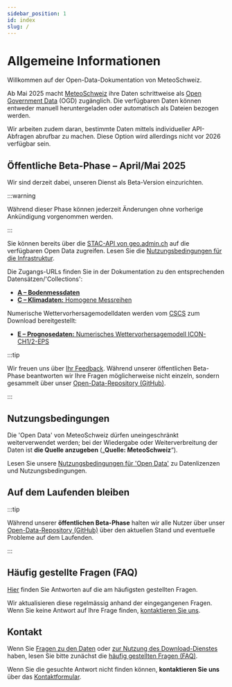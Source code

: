 ```yaml
---
sidebar_position: 1
id: index
slug: /
---
```


# Allgemeine Informationen

Willkommen auf der Open-Data-Dokumentation von MeteoSchweiz.

Ab Mai 2025 macht [MeteoSchweiz](https://www.meteoschweiz.admin.ch/ueber-uns/gesetzlicher-auftrag.html) ihre Daten schrittweise als [Open Government Data](https://www.bfs.admin.ch/bfs/de/home/dienstleistungen/ogd/kurz-erklart.html) (OGD) zugänglich. Die verfügbaren Daten können entweder manuell heruntergeladen oder automatisch als Dateien bezogen werden.

Wir arbeiten zudem daran, bestimmte Daten mittels individueller API-Abfragen abrufbar zu machen. Diese Option wird allerdings nicht vor 2026 verfügbar sein.

## Öffentliche Beta-Phase – April/Mai 2025

Wir sind derzeit dabei, unseren Dienst als Beta-Version einzurichten.

:::warning

Während dieser Phase können jederzeit Änderungen ohne vorherige Ankündigung vorgenommen werden.

:::

Sie können bereits über die [STAC-API von geo.admin.ch](/general/download) auf die verfügbaren Open Data zugreifen. Lesen Sie die [Nutzungsbedingungen für die Infrastruktur](https://opendatadocs.meteoswiss.ch/general/terms-of-use#4-nutzung-der-infrastruktur).

Die Zugangs-URLs finden Sie in der Dokumentation zu den entsprechenden Datensätzen/'Collections':
- [**A – Bodenmessdaten**](/a-data-groundbased)
- [**C – Klimadaten:** Homogene Messreihen](/c-climate-data)

Numerische Wettervorhersagemodelldaten werden vom [CSCS](https://www.cscs.ch) zum Download bereitgestellt:
- [**E – Prognosedaten:** Numerisches Wettervorhersagemodell ICON-CH1/2-EPS](/e-forecast-data)

:::tip

Wir freuen uns über [Ihr Feedback](/general/contact). Während unserer öffentlichen Beta-Phase beantworten wir Ihre Fragen möglicherweise nicht einzeln, sondern gesammelt über unser [Open-Data-Repository (GitHub)](https://github.com/MeteoSwiss/opendata/discussions/categories/public-beta-april-2025).

:::


## Nutzungsbedingungen

Die 'Open Data' von MeteoSchweiz dürfen uneingeschränkt weiterverwendet werden; bei der Wiedergabe oder Weiterverbreitung der Daten ist **die Quelle anzugeben** („**Quelle: MeteoSchweiz**“).

Lesen Sie unsere [Nutzungsbedingungen für 'Open Data'](/general/terms-of-use) zu Datenlizenzen und Nutzungsbedingungen.


## Auf dem Laufenden bleiben
<!-- Den Betriebsstatus **finden Sie** unter [Download API Status & Kontakt](/general/status) *[in Kürze]* -->

:::tip

Während unserer **öffentlichen Beta-Phase** halten wir alle Nutzer über unser [Open-Data-Repository (GitHub)](https://github.com/MeteoSwiss/opendata/discussions/categories/public-beta-april-2025) über den aktuellen Stand und eventuelle Probleme auf dem Laufenden.

:::

<!-- Wir halten Interessenten und Nutzer über unsere Pläne und Änderungen auf dem Laufenden: **Registrieren** Sie sich für [unseren Newsletter](#) *[in Kürze verfügbar]* -->


## Häufig gestellte Fragen (FAQ)

[Hier](/general/faq) finden Sie Antworten auf die am häufigsten gestellten Fragen. 

Wir aktualisieren diese regelmässig anhand der eingegangenen Fragen. Wenn Sie keine Antwort auf Ihre Frage finden, [kontaktieren Sie uns](/general/contact).


## Kontakt

Wenn Sie [Fragen zu den Daten](/a-data-groundbased) oder [zur Nutzung des Download-Dienstes](/general/download) haben, lesen Sie bitte zunächst die [häufig gestellten Fragen (FAQ)](general/faq). 

Wenn Sie die gesuchte Antwort nicht finden können, **kontaktieren Sie uns** über das [Kontaktformular](https://www.meteoschweiz.admin.ch/ueber-uns/kontakt/kontaktformular.html).
